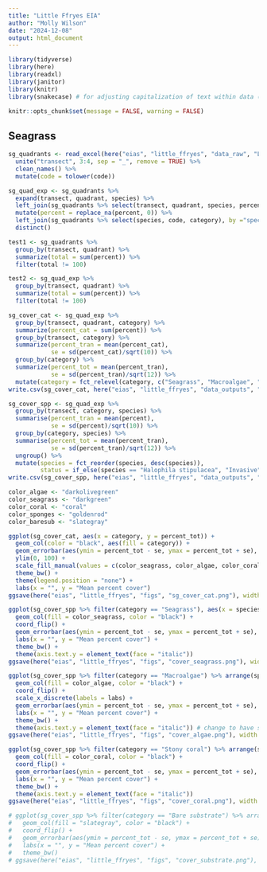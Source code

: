```yaml
---
title: "Little Ffryes EIA"
author: "Molly Wilson"
date: "2024-12-08"
output: html_document
---
```


```r
library(tidyverse)
library(here) 
library(readxl)
library(janitor)
library(knitr)
library(snakecase) # for adjusting capitalization of text within data (e.g., species names)

knitr::opts_chunk$set(message = FALSE, warning = FALSE)
```

## Seagrass
```r
sg_quadrants <- read_excel(here("eias", "little_ffryes", "data_raw", "Little Ffryes seagrass data.xlsx"), sheet = "quadrants") %>% 
  unite("transect", 3:4, sep = "_", remove = TRUE) %>%
  clean_names() %>%
  mutate(code = tolower(code))

sg_quad_exp <- sg_quadrants %>%
  expand(transect, quadrant, species) %>%
  left_join(sg_quadrants %>% select(transect, quadrant, species, percent)) %>%
  mutate(percent = replace_na(percent, 0)) %>%
  left_join(sg_quadrants %>% select(species, code, category), by ="species") %>%
  distinct()

test1 <- sg_quadrants %>%
  group_by(transect, quadrant) %>%
  summarize(total = sum(percent)) %>%
  filter(total != 100)

test2 <- sg_quad_exp %>%
  group_by(transect, quadrant) %>%
  summarize(total = sum(percent)) %>%
  filter(total != 100)

sg_cover_cat <- sg_quad_exp %>%
  group_by(transect, quadrant, category) %>%
  summarize(percent_cat = sum(percent)) %>%
  group_by(transect, category) %>%
  summarize(percent_tran = mean(percent_cat),
            se = sd(percent_cat)/sqrt(10)) %>%
  group_by(category) %>%
  summarize(percent_tot = mean(percent_tran),
            se = sd(percent_tran)/sqrt(12)) %>%
  mutate(category = fct_relevel(category, c("Seagrass", "Macroalgae", "Stony coral", "Sponges & soft coral", "Bare substrate")))
write.csv(sg_cover_cat, here("eias", "little_ffryes", "data_outputs", "sg_cover_cat.csv"))

sg_cover_spp <- sg_quad_exp %>%
  group_by(transect, category, species) %>%
  summarise(percent_tran = mean(percent),
            se = sd(percent)/sqrt(10)) %>%
  group_by(category, species) %>%
  summarise(percent_tot = mean(percent_tran),
            se = sd(percent_tran)/sqrt(12)) %>%
  ungroup() %>%
  mutate(species = fct_reorder(species, desc(species)),
         status = if_else(species == "Halophila stipulacea", "Invasive", "Native")) 
write.csv(sg_cover_spp, here("eias", "little_ffryes", "data_outputs", "sg_cover_spp.csv"))
```
```r
color_algae <- "darkolivegreen"
color_seagrass <- "darkgreen"
color_coral <- "coral"
color_sponges <- "goldenrod"
color_baresub <- "slategray"

ggplot(sg_cover_cat, aes(x = category, y = percent_tot)) +
  geom_col(color = "black", aes(fill = category)) +
  geom_errorbar(aes(ymin = percent_tot - se, ymax = percent_tot + se), width = .2) +
  ylim(0, 100) +
  scale_fill_manual(values = c(color_seagrass, color_algae, color_coral, color_sponges, color_baresub)) +
  theme_bw() +
  theme(legend.position = "none") +
  labs(x = "", y = "Mean percent cover")
ggsave(here("eias", "little_ffryes", "figs", "sg_cover_cat.png"), width = 6, height = 4)

ggplot(sg_cover_spp %>% filter(category == "Seagrass"), aes(x = species, y = percent_tot, group = category)) +
  geom_col(fill = color_seagrass, color = "black") +
  coord_flip() +
  geom_errorbar(aes(ymin = percent_tot - se, ymax = percent_tot + se), width = .2) +
  labs(x = "", y = "Mean percent cover") +
  theme_bw() +
  theme(axis.text.y = element_text(face = "italic"))
ggsave(here("eias", "little_ffryes", "figs", "cover_seagrass.png"), width = 6, height = 2)

ggplot(sg_cover_spp %>% filter(category == "Macroalgae") %>% arrange(species, percent_tot), aes(x = species, y = percent_tot, group = category)) +
  geom_col(fill = color_algae, color = "black") +
  coord_flip() +
  scale_x_discrete(labels = labs) +
  geom_errorbar(aes(ymin = percent_tot - se, ymax = percent_tot + se), width = .2) +
  labs(x = "", y = "Mean percent cover") +
  theme_bw() +
  theme(axis.text.y = element_text(face = "italic")) # change to have second word non-italic
ggsave(here("eias", "little_ffryes", "figs", "cover_algae.png"), width = 6, height = 4)

ggplot(sg_cover_spp %>% filter(category == "Stony coral") %>% arrange(species, percent_tot), aes(x = species, y = percent_tot, group = category)) +
  geom_col(fill = color_coral, color = "black") +
  coord_flip() +
  geom_errorbar(aes(ymin = percent_tot - se, ymax = percent_tot + se), width = .2) +
  labs(x = "", y = "Mean percent cover") +
  theme_bw() +
  theme(axis.text.y = element_text(face = "italic"))
ggsave(here("eias", "little_ffryes", "figs", "cover_coral.png"), width = 6, height = 2)

# ggplot(sg_cover_spp %>% filter(category == "Bare substrate") %>% arrange(species, percent_tot), aes(x = species, y = percent_tot, group = category)) +
#   geom_col(fill = "slategray", color = "black") +
#   coord_flip() +
#   geom_errorbar(aes(ymin = percent_tot - se, ymax = percent_tot + se), width = .2) +
#   labs(x = "", y = "Mean percent cover") +
#   theme_bw()
# ggsave(here("eias", "little_ffryes", "figs", "cover_substrate.png"), width = 6, height = 2)
```